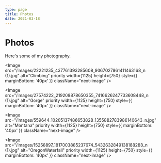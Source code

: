 ```yaml
---
type: page
title: Photos
date: 2021-03-18
---
```


# Photos

Here's some of my photography.


<Image
  src="/images/22221235_437761393285608_9067027861411463168_n (1).jpg"
  alt="Climbing"
  priority
  width={1125}
  height={750}
  style={{ marginBottom: '40px' }}
  className="next-image"
/>

<Image
  src="/images/27574222_219208878650355_7416626247733608448_n (1).jpg"
  alt="Gorge"
  priority
  width={1125}
  height={750}
  style={{ marginBottom: '40px' }}
  className="next-image"
/>

<Image
  src="/images/559644_10205137486653828_1355882783986140643_n.jpg"
  alt="Montana"
  priority
  width={1125}
  height={750}
  style={{ marginBottom: '40px' }}
  className="next-image"
/>

<Image
  src="/images/15258897_1817003885237674_5432632849138188288_n (1).jpg"
  alt="OregonWaterfall"
  priority
  width={1125}
  height={750}
  style={{ marginBottom: '40px' }}
  className="next-image"
/>
